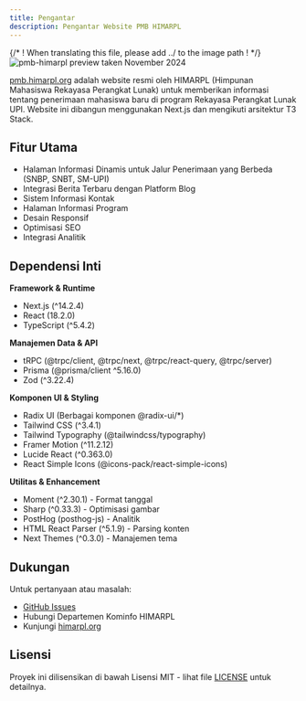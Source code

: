 ```yaml
---
title: Pengantar
description: Pengantar Website PMB HIMARPL
---
```


{/* ! When translating this file, please add ../ to the image path ! */}
![pmb-himarpl preview taken November 2024](../../../../assets/preview/pmb-himarpl.png)

[pmb.himarpl.org](https://pmb.himarpl.org) adalah website resmi oleh HIMARPL (Himpunan Mahasiswa Rekayasa Perangkat Lunak) untuk memberikan informasi tentang penerimaan mahasiswa baru di program Rekayasa Perangkat Lunak UPI. Website ini dibangun menggunakan Next.js dan mengikuti arsitektur T3 Stack.

## Fitur Utama

- Halaman Informasi Dinamis untuk Jalur Penerimaan yang Berbeda (SNBP, SNBT, SM-UPI)
- Integrasi Berita Terbaru dengan Platform Blog
- Sistem Informasi Kontak
- Halaman Informasi Program
- Desain Responsif
- Optimisasi SEO
- Integrasi Analitik

## Dependensi Inti

**Framework & Runtime**
- Next.js (^14.2.4)
- React (18.2.0)
- TypeScript (^5.4.2)

**Manajemen Data & API**
- tRPC (@trpc/client, @trpc/next, @trpc/react-query, @trpc/server)
- Prisma (@prisma/client ^5.16.0)
- Zod (^3.22.4)

**Komponen UI & Styling**
- Radix UI (Berbagai komponen @radix-ui/*)
- Tailwind CSS (^3.4.1)
- Tailwind Typography (@tailwindcss/typography)
- Framer Motion (^11.2.12)
- Lucide React (^0.363.0)
- React Simple Icons (@icons-pack/react-simple-icons)

**Utilitas & Enhancement**
- Moment (^2.30.1) - Format tanggal
- Sharp (^0.33.3) - Optimisasi gambar
- PostHog (posthog-js) - Analitik
- HTML React Parser (^5.1.9) - Parsing konten
- Next Themes (^0.3.0) - Manajemen tema

## Dukungan

Untuk pertanyaan atau masalah:

- [GitHub Issues](https://github.com/himarplupi/pmb-himarpl/issues)
- Hubungi Departemen Kominfo HIMARPL
- Kunjungi [himarpl.org](https://www.himarpl.org)

## Lisensi

Proyek ini dilisensikan di bawah Lisensi MIT - lihat file [LICENSE](https://github.com/himarplupi/pmb-himarpl/blob/main/LICENSE) untuk detailnya.
